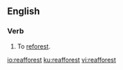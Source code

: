 ==English==

===Verb===
{{en-verb}}

# {{context|dated|lang=en}} To [[reforest]].

[[io:reafforest]]
[[ku:reafforest]]
[[vi:reafforest]]